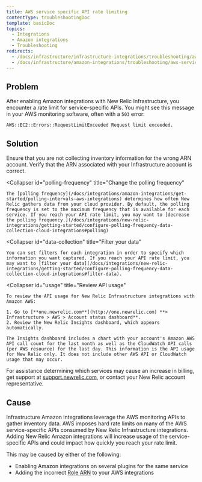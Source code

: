 ```yaml
---
title: AWS service specific API rate limiting
contentType: troubleshootingDoc
template: basicDoc
topics:
  - Integrations
  - Amazon integrations
  - Troubleshooting
redirects:
  - /docs/infrastructure/infrastructure-integrations/troubleshooting/aws-service-specific-api-rate-limiting
  - /docs/infrastructure/amazon-integrations/troubleshooting/aws-service-specific-api-rate-limiting
---
```


## Problem

After enabling Amazon integrations with New Relic Infrastructure, you encounter a rate limit for service-specific APIs. You might see this message in your AWS monitoring software, often with a `503` error:

`AWS::EC2::Errors::RequestLimitExceeded Request limit exceeded.`

## Solution

<CollapserGroup>
  <Collapser
    id="arn"
    title="Verify your Infrastructure account's ARN"
  >
    Ensure that you are not collecting inventory information for the wrong ARN account. Verify that the ARN associated with your Infrastructure account is correct.
  </Collapser>

  <Collapser
    id="polling-frequency"
    title="Change the polling frequency"
  >
    The [polling frequency](/docs/integrations/amazon-integrations/get-started/polling-intervals-aws-integrations) determines how often New Relic gathers data from your cloud provider. By default, the polling frequency is set to the maximum frequency that is available for each service. If you reach your API rate limit, you may want to [decrease the polling frequency.](/docs/integrations/new-relic-integrations/getting-started/configure-polling-frequency-data-collection-cloud-integrations#polling)
  </Collapser>

  <Collapser
    id="data-collection"
    title="Filter your data"
  >
    You can set filters for each integration in order to specify which information you want captured. If you reach your API rate limit, you may want to [filter your data](/docs/integrations/new-relic-integrations/getting-started/configure-polling-frequency-data-collection-cloud-integrations#filter-data).
  </Collapser>

  <Collapser
    id="usage"
    title="Review API usage"
  >
    To review the API usage for New Relic Infrastructure integrations with Amazon AWS:

    1. Go to [**one.newrelic.com**](http://one.newrelic.com) **> Infrastructure > AWS > Account status dashboard**.
    2. Review the New Relic Insights dashboard, which appears automatically.

    The Insights dashboard includes a chart with your account's Amazon AWS API call count for the last month as well as the CloudWatch API calls (per AWS resource) for the last day. This information is the API usage for New Relic only. It does not include other AWS API or CloudWatch usage that may occur.
  </Collapser>
</CollapserGroup>

For assistance determining which services may cause an increase in billing, get support at [support.newrelic.com](https://support.newrelic.com/), or contact your New Relic account representative.

## Cause

Infrastructure Amazon integrations leverage the AWS monitoring APIs to gather inventory data. AWS imposes hard rate limits on many of the AWS service-specific APIs consumed by New Relic Infrastructure integrations. Adding New Relic Amazon integrations will increase usage of the service-specific APIs and could impact how quickly you reach your rate limit.

This may be caused by either of the following:

* Enabling Amazon integrations on several plugins for the same service
* Adding the incorrect [Role ARN](http://docs.aws.amazon.com/general/latest/gr/aws-arns-and-namespaces.html) to your AWS integrations
